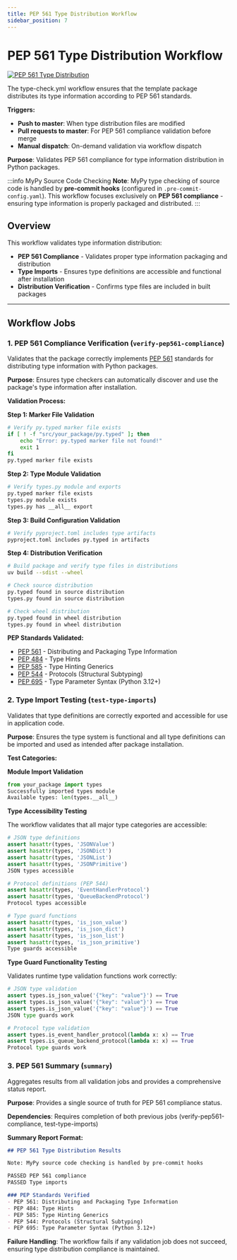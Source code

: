 ```yaml
---
title: PEP 561 Type Distribution Workflow
sidebar_position: 7
---
```


# PEP 561 Type Distribution Workflow

[![PEP 561 Type Distribution](https://github.com/Chisanan232/Template-Python-UV-Project/actions/workflows/type-check.yml/badge.svg)](https://github.com/Chisanan232/Template-Python-UV-Project/actions/workflows/type-check.yml)

The type-check.yml workflow ensures that the template package distributes its type information according to PEP 561 standards.

**Triggers:**
- **Push to master**: When type distribution files are modified
- **Pull requests to master**: For PEP 561 compliance validation before merge
- **Manual dispatch**: On-demand validation via workflow dispatch

**Purpose**: Validates PEP 561 compliance for type information distribution in Python packages.

:::info MyPy Source Code Checking
**Note**: MyPy type checking of source code is handled by **pre-commit hooks** (configured in `.pre-commit-config.yaml`). This workflow focuses exclusively on **PEP 561 compliance** - ensuring type information is properly packaged and distributed.
:::

## Overview

This workflow validates type information distribution:

- **PEP 561 Compliance** - Validates proper type information packaging and distribution
- **Type Imports** - Ensures type definitions are accessible and functional after installation
- **Distribution Verification** - Confirms type files are included in built packages

---

## Workflow Jobs

### 1. PEP 561 Compliance Verification (`verify-pep561-compliance`)

Validates that the package correctly implements [PEP 561](https://peps.python.org/pep-0561/) standards for distributing type information with Python packages.

**Purpose**: Ensures type checkers can automatically discover and use the package's type information after installation.

**Validation Process:**

**Step 1: Marker File Validation**
```bash
# Verify py.typed marker file exists
if [ ! -f "src/your_package/py.typed" ]; then
    echo "Error: py.typed marker file not found!"
    exit 1
fi
py.typed marker file exists
```

**Step 2: Type Module Validation**
```bash
# Verify types.py module and exports
py.typed marker file exists
types.py module exists
types.py has __all__ export
```

**Step 3: Build Configuration Validation**
```bash
# Verify pyproject.toml includes type artifacts
pyproject.toml includes py.typed in artifacts
```

**Step 4: Distribution Verification**
```bash
# Build package and verify type files in distributions
uv build --sdist --wheel

# Check source distribution
py.typed found in source distribution
types.py found in source distribution

# Check wheel distribution
py.typed found in wheel distribution
types.py found in wheel distribution
```

**PEP Standards Validated:**
- [PEP 561](https://peps.python.org/pep-0561/) - Distributing and Packaging Type Information
- [PEP 484](https://peps.python.org/pep-0484/) - Type Hints
- [PEP 585](https://peps.python.org/pep-0585/) - Type Hinting Generics
- [PEP 544](https://peps.python.org/pep-0544/) - Protocols (Structural Subtyping)
- [PEP 695](https://peps.python.org/pep-0695/) - Type Parameter Syntax (Python 3.12+)

### 2. Type Import Testing (`test-type-imports`)

Validates that type definitions are correctly exported and accessible for use in application code.

**Purpose**: Ensures the type system is functional and all type definitions can be imported and used as intended after package installation.

**Test Categories:**

**Module Import Validation**
```python
from your_package import types
Successfully imported types module
Available types: len(types.__all__)
```

**Type Accessibility Testing**

The workflow validates that all major type categories are accessible:

```python
# JSON type definitions
assert hasattr(types, 'JSONValue')
assert hasattr(types, 'JSONDict')
assert hasattr(types, 'JSONList')
assert hasattr(types, 'JSONPrimitive')
JSON types accessible

# Protocol definitions (PEP 544)
assert hasattr(types, 'EventHandlerProtocol')
assert hasattr(types, 'QueueBackendProtocol')
Protocol types accessible

# Type guard functions
assert hasattr(types, 'is_json_value')
assert hasattr(types, 'is_json_dict')
assert hasattr(types, 'is_json_list')
assert hasattr(types, 'is_json_primitive')
Type guards accessible
```

**Type Guard Functionality Testing**

Validates runtime type validation functions work correctly:

```python
# JSON type validation
assert types.is_json_value('{"key": "value"}') == True
assert types.is_json_value('{"key": "value"}') == True
assert types.is_json_value('{"key": "value"}') == True
JSON type guards work

# Protocol type validation
assert types.is_event_handler_protocol(lambda x: x) == True
assert types.is_queue_backend_protocol(lambda x: x) == True
Protocol type guards work
```

### 3. PEP 561 Summary (`summary`)

Aggregates results from all validation jobs and provides a comprehensive status report.

**Purpose**: Provides a single source of truth for PEP 561 compliance status.

**Dependencies**: Requires completion of both previous jobs (verify-pep561-compliance, test-type-imports)

**Summary Report Format:**
```markdown
## PEP 561 Type Distribution Results

Note: MyPy source code checking is handled by pre-commit hooks

PASSED PEP 561 compliance
PASSED Type imports

### PEP Standards Verified
- PEP 561: Distributing and Packaging Type Information
- PEP 484: Type Hints
- PEP 585: Type Hinting Generics
- PEP 544: Protocols (Structural Subtyping)
- PEP 695: Type Parameter Syntax (Python 3.12+)
```

**Failure Handling**: The workflow fails if any validation job does not succeed, ensuring type distribution compliance is maintained.
